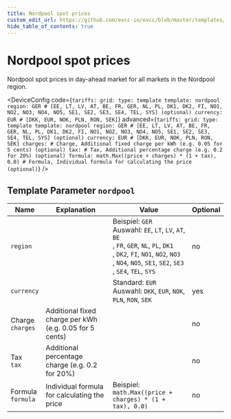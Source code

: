 ```yaml
---
title: Nordpool spot prices
custom_edit_url: https://github.com/evcc-io/evcc/blob/master/templates/definition/tariff/nordpool.yaml
hide_table_of_contents: true
---
```



# Nordpool spot prices

<DeviceFeatures features="EU" />

Nordpool spot prices in day-ahead market for all markets in the Nordpool region.


<DeviceConfig code={`tariffs:
    grid:
      type: template
      template: nordpool
      region: GER # [EE, LT, LV, AT, BE, FR, GER, NL, PL, DK1, DK2, FI, NO1, NO2, NO3, NO4, NO5, SE1, SE2, SE3, SE4, TEL, SYS] (optional)
      currency: EUR # [DKK, EUR, NOK, PLN, RON, SEK]`} advanced={`tariffs:
    grid:
      type: template
      template: nordpool
      region: GER # [EE, LT, LV, AT, BE, FR, GER, NL, PL, DK1, DK2, FI, NO1, NO2, NO3, NO4, NO5, SE1, SE2, SE3, SE4, TEL, SYS] (optional)
      currency: EUR # [DKK, EUR, NOK, PLN, RON, SEK]
      charges: # Charge, Additional fixed charge per kWh (e.g. 0.05 for 5 cents) (optional)
      tax: # Tax, Additional percentage charge (e.g. 0.2 for 20%) (optional)
      formula: math.Max((price + charges) * (1 + tax), 0.0) # Formula, Individual formula for calculating the price (optional)`} />

## Template Parameter `nordpool`

| Name | Explanation | Value | Optional |
|-----------|-------------|-------|----------|
| `region` |  | Beispiel: `GER`<br/>Auswahl: `EE`, `LT`, `LV`, `AT`, `BE`<br/>, `FR`, `GER`, `NL`, `PL`, `DK1`<br/>, `DK2`, `FI`, `NO1`, `NO2`, `NO3`<br/>, `NO4`, `NO5`, `SE1`, `SE2`, `SE3`<br/>, `SE4`, `TEL`, `SYS` | no |
| `currency` |  | Standard: `EUR`<br/>Auswahl: `DKK`, `EUR`, `NOK`, `PLN`, `RON`, `SEK` | yes |
| Charge<br/>`charges` | Additional fixed charge per kWh (e.g. 0.05 for 5 cents) |  | no |
| Tax<br/>`tax` | Additional percentage charge (e.g. 0.2 for 20%) |  | no |
| Formula<br/>`formula` | Individual formula for calculating the price | Beispiel: `math.Max((price + charges) * (1 + tax), 0.0)` | no |

